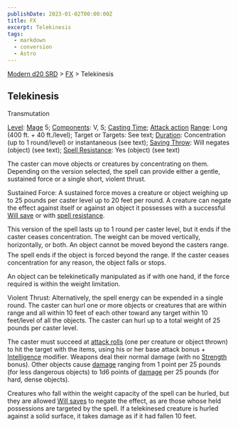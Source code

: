 ```yaml
---
publishDate: 2023-01-02T00:00:00Z
title: FX
excerpt: Telekinesis
tags:
  - markdown
  - conversion
  - Astro
---
```


[Modern d20 SRD](/#modernD20) > [FX](modern-d20-srd-fx-index) > Telekinesis

## Telekinesis

Transmutation

[Level](modern-d20-srd-fx-level): [Mage](modern-d20-srd-classes-advanced-mage) 5; [Components](modern-d20-srd-fx-components): V, S; [Casting Time](modern-d20-srd-fx-casting-time); [Attack action](modern-d20-srd-combat-attack-actions) [Range](modern-d20-srd-fx-range): Long (400 ft. + 40 ft./level); Target or Targets: See text; [Duration](modern-d20-srd-fx-duration): Concentration (up to 1 round/level) or instantaneous (see text); [Saving Throw](modern-d20-srd-basics-saving-throws): Will negates (object) (see text); [Spell Resistance](modern-d20-srd-special-abilities-spell-resistance): Yes (object) (see text)

The caster can move objects or creatures by concentrating on them. Depending on the version selected, the spell can provide either a gentle, sustained force or a single short, violent thrust.

Sustained Force: A sustained force moves a creature or object weighing up to 25 pounds per caster level up to 20 feet per round. A creature can negate the effect against itself or against an object it possesses with a successful [Will save](modern-d20-srd-basics-saving-throws) or with [spell resistance](modern-d20-srd-special-abilities-spell-resistance).

This version of the spell lasts up to 1 round per caster level, but it ends if the caster ceases concentration. The weight can be moved vertically, horizontally, or both. An object cannot be moved beyond the casters range. The spell ends if the object is forced beyond the range. If the caster ceases concentration for any reason, the object falls or stops.

An object can be telekinetically manipulated as if with one hand, if the force required is within the weight limitation.

Violent Thrust: Alternatively, the spell energy can be expended in a single round. The caster can hurl one or more objects or creatures that are within range and all within 10 feet of each other toward any target within 10 feet/level of all the objects. The caster can hurl up to a total weight of 25 pounds per caster level.

The caster must succeed at [attack rolls](modern-d20-srd-combat-attack-roll) (one per creature or object thrown) to hit the target with the items, using his or her base attack bonus + [Intelligence](modern-d20-srd-basics-ability-scores) modifier.
Weapons deal their normal damage (with no [Strength](modern-d20-srd-basics-ability-scores) bonus). Other objects cause
[damage](modern-d20-srd-combat-damage) ranging from 1 point per 25 pounds (for less dangerous objects) to 1d6
points of [damage](modern-d20-srd-combat-damage) per 25 pounds (for hard, dense objects).

Creatures who fall within the weight capacity of the spell can be hurled, but they are allowed [Will saves](modern-d20-srd-basics-saving-throws) to negate the effect, as are those whose held possessions are targeted by the spell. If a telekinesed creature is hurled against a solid surface, it takes damage as if it had fallen 10 feet.
